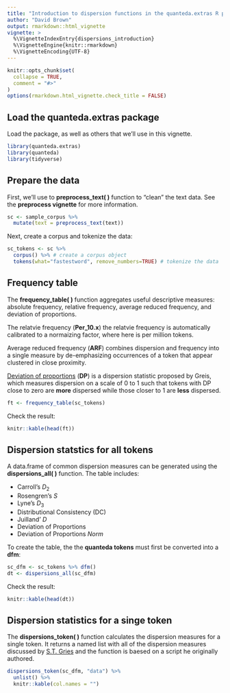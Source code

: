 ```yaml
---
title: "Introduction to dispersion functions in the quanteda.extras R package"
author: "David Brown"
output: rmarkdown::html_vignette
vignette: >
  %\VignetteIndexEntry{dispersions_introduction}
  %\VignetteEngine{knitr::rmarkdown}
  %\VignetteEncoding{UTF-8}
---
```


```r
knitr::opts_chunk$set(
  collapse = TRUE,
  comment = "#>"
)
options(rmarkdown.html_vignette.check_title = FALSE)
```

## Load the quanteda.extras package

Load the package, as well as others that we'll use in this vignette.

```r
library(quanteda.extras)
library(quanteda)
library(tidyverse)
```

## Prepare the data

First, we'll use to **preprocess_text( )** function to "clean" the text data. See the **preprocess vignette** for more information.

```r
sc <- sample_corpus %>%
  mutate(text = preprocess_text(text))
```

Next, create a corpus and tokenize the data:

```r
sc_tokens <- sc %>%
  corpus() %>% # create a corpus object
  tokens(what="fastestword", remove_numbers=TRUE) # tokenize the data
```

## Frequency table

The **frequency_table( )** function aggregates useful descriptive measures: absolute frequency, relative frequency, average reduced frequency, and deviation of proportions.

The relatvie frequency (**Per_10.x**) the relatvie frequency is automatically calibrated to a normaizing factor, where here is per million tokens.

Average reduced frequency (**ARF**) combines dispersion and frequency into a single measure by de-emphasizing occurrences of a token that appear clustered in close proximity.

[Deviation of proportions](https://www.researchgate.net/publication/233685362_Dispersions_and_adjusted_frequencies_in_corpora) (**DP**) is a dispersion statistic proposed by Greis, which measures dispersion on a scale of 0 to 1 such that tokens with DP close to zero are **more** dispersed while those closer to 1 are **less** dispersed.

```r
ft <- frequency_table(sc_tokens)
```

Check the result:

```r
knitr::kable(head(ft))
```

## Dispersion statstics for all tokens

A data.frame of common dispersion measures can be generated using the **dispersions_all( )** function. The table includes:

* Carroll's *D*<sub>2</sub>
* Rosengren's *S*
* Lyne's *D*<sub>3</sub>
* Distributional Consistency (DC)
* Juilland' *D*
* Deviation of Proportions
* Deviation of Proportions *Norm*

To create the table, the the **quanteda tokens** must first be converted into a **dfm**:

```r
sc_dfm <- sc_tokens %>% dfm()
dt <- dispersions_all(sc_dfm)
```

Check the result:

```r
knitr::kable(head(dt))
```

## Dispersion statistics for a singe token

The **dispersions_token( )** function calculates the dispersion measures for a single token. It returns a named list with all of the dispersion measures discussed by [S.T. Gries](http://www.stgries.info/research/dispersion/links.html) and the function is baesed on a script he originally authored.

```r
dispersions_token(sc_dfm, "data") %>%
  unlist() %>% 
  knitr::kable(col.names = "")
```


